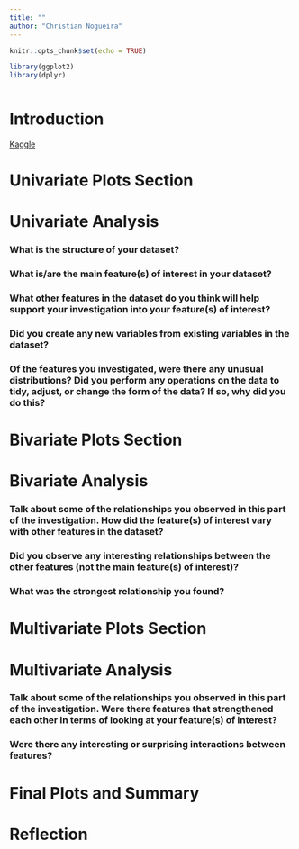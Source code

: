 ```yaml
---
title: ""
author: "Christian Nogueira"
---
```


```r
knitr::opts_chunk$set(echo = TRUE)
```

```r
library(ggplot2)
library(dplyr)
```

```r

```

# Introduction

[Kaggle](https://www.kaggle.com/zynicide/wine-reviews/data)

# Univariate Plots Section

# Univariate Analysis
### What is the structure of your dataset?
### What is/are the main feature(s) of interest in your dataset?
### What other features in the dataset do you think will help support your investigation into your feature(s) of interest?
### Did you create any new variables from existing variables in the dataset?
### Of the features you investigated, were there any unusual distributions? Did you perform any operations on the data to tidy, adjust, or change the form of the data? If so, why did you do this?

# Bivariate Plots Section

# Bivariate Analysis
### Talk about some of the relationships you observed in this part of the investigation. How did the feature(s) of interest vary with other features in the dataset?
### Did you observe any interesting relationships between the other features (not the main feature(s) of interest)?
### What was the strongest relationship you found?

# Multivariate Plots Section

# Multivariate Analysis
### Talk about some of the relationships you observed in this part of the investigation. Were there features that strengthened each other in terms of looking at your feature(s) of interest?
### Were there any interesting or surprising interactions between features?

# Final Plots and Summary

# Reflection
